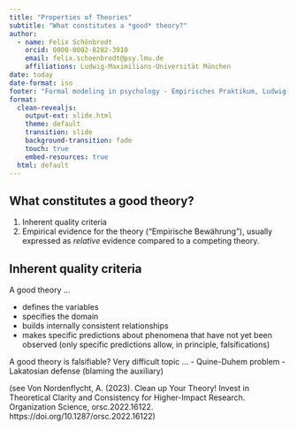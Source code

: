 ---
title: "Properties of Theories"
subtitle: "What constitutes a *good* theory?"
author:
  - name: Felix Schönbrodt
    orcid: 0000-0002-8282-3910
    email: felix.schoenbrodt@psy.lmu.de
    affiliations: Ludwig-Maximilians-Universität München
date: today
date-format: iso
footer: "Formal modeling in psychology - Empirisches Praktikum, Ludwig-Maximilians-Universität München"
format:   
  clean-revealjs: 
    output-ext: slide.html
    theme: default
    transition: slide
    background-transition: fade
    touch: true
    embed-resources: true
  html: default
---

## What constitutes a good theory?

1. Inherent quality criteria
2. Empirical evidence for the theory ("Empirische Bewährung"), usually expressed as *relative* evidence compared to a competing theory.

## Inherent quality criteria

A good theory ...

- defines the variables
- specifies the domain
- builds internally consistent relationships
- makes specific predictions about phenomena that have not yet been observed (only specific predictions allow, in principle, falsifications)

A good theory is falsifiable?
Very difficult topic ...
- Quine-Duhem problem
- Lakatosian defense (blaming the auxiliary)

(see Von Nordenflycht, A. (2023). Clean up Your Theory! Invest in Theoretical Clarity and Consistency for Higher-Impact Research. Organization Science, orsc.2022.16122. https://doi.org/10.1287/orsc.2022.16122)